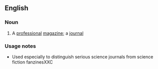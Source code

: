 ==English==

===Noun===
{{en-noun}}

# A [[professional]] [[magazine]]; a [[journal]]

===Usage notes===
*Used especially to distinguish serious science journals from science fiction fanzinesXXC